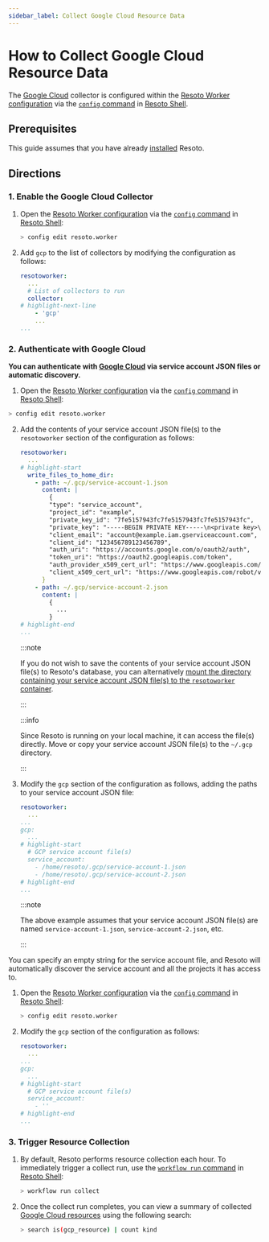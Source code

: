 ```yaml
---
sidebar_label: Collect Google Cloud Resource Data
---
```


# How to Collect Google Cloud Resource Data

The [Google Cloud](../../reference/unified-data-model/gcp.mdx) collector is configured within the [Resoto Worker configuration](../../reference/configuration/index.mdx) via the [`config` command](../../reference/cli/config/index.mdx) in [Resoto Shell](../../reference/components/shell.mdx).

## Prerequisites

This guide assumes that you have already [installed](../../getting-started/install-resoto/index.mdx) Resoto.

## Directions

### 1. Enable the Google Cloud Collector

1. Open the [Resoto Worker configuration](../../reference/configuration/index.mdx) via the [`config` command](../../reference/cli/config) in [Resoto Shell](../../reference/components/shell):

   ```bash
   > config edit resoto.worker
   ```

2. Add `gcp` to the list of collectors by modifying the configuration as follows:

   ```yaml title="Resoto Worker configuration"
   resotoworker:
     ...
     # List of collectors to run
     collector:
   # highlight-next-line
       - 'gcp'
       ...
   ...
   ```

### 2. Authenticate with Google Cloud

**You can authenticate with [Google Cloud](../../reference/unified-data-model/gcp.mdx) via service account JSON files or automatic discovery.**

<Tabs>
<TabItem value="service-account-json" label="Service Account JSON">

1. Open the [Resoto Worker configuration](../../reference/configuration/index.mdx) via the [`config` command](../../reference/cli/config) in [Resoto Shell](../../reference/components/shell):

```bash
> config edit resoto.worker
```

2. Add the contents of your service account JSON file(s) to the `resotoworker` section of the configuration as follows:

   ```yaml title="Resoto Worker configuration"
   resotoworker:
     ...
   # highlight-start
     write_files_to_home_dir:
       - path: ~/.gcp/service-account-1.json
         content: |
           {
           "type": "service_account",
           "project_id": "example",
           "private_key_id": "7fe5157943fc7fe5157943fc7fe5157943fc",
           "private_key": "-----BEGIN PRIVATE KEY-----\n<private key>\n-----END PRIVATE KEY-----\n",
           "client_email": "account@example.iam.gserviceaccount.com",
           "client_id": "123456789123456789",
           "auth_uri": "https://accounts.google.com/o/oauth2/auth",
           "token_uri": "https://oauth2.googleapis.com/token",
           "auth_provider_x509_cert_url": "https://www.googleapis.com/oauth2/v1/certs",
           "client_x509_cert_url": "https://www.googleapis.com/robot/v1/metadata/x509/account%40example.iam.gserviceaccount.com"
         }
       - path: ~/.gcp/service-account-2.json
         content: |
           {
             ...
           }
   # highlight-end
   ...
   ```

   :::note

   If you do not wish to save the contents of your service account JSON file(s) to Resoto's database, you can alternatively [mount the directory containing your service account JSON file(s) to the `resotoworker` container](../../reference/configuration/worker#mounting-configuration-files-to-container-based-installations).

   :::

   :::info

   Since Resoto is running on your local machine, it can access the file(s) directly. Move or copy your service account JSON file(s) to the `~/.gcp` directory.

   :::

3. Modify the `gcp` section of the configuration as follows, adding the paths to your service account JSON file:

   ```yaml title="Resoto Worker configuration"
   resotoworker:
     ...
   ...
   gcp:
     ...
   # highlight-start
     # GCP service account file(s)
     service_account:
       - /home/resoto/.gcp/service-account-1.json
       - /home/resoto/.gcp/service-account-2.json
   # highlight-end
   ...
   ```

   :::note

   The above example assumes that your service account JSON file(s) are named `service-account-1.json`, `service-account-2.json`, etc.

   :::

</TabItem>
<TabItem value="automatic-discovery" label="Automatic Discovery">

You can specify an empty string for the service account file, and Resoto will automatically discover the service account and all the projects it has access to.

1. Open the [Resoto Worker configuration](../../reference/configuration/index.mdx) via the [`config` command](../../reference/cli/config) in [Resoto Shell](../../reference/components/shell):

   ```bash
   > config edit resoto.worker
   ```

2. Modify the `gcp` section of the configuration as follows:

   ```yaml title="Resoto Worker configuration"
   resotoworker:
     ...
   ...
   gcp:
     ...
   # highlight-start
     # GCP service account file(s)
     service_account:
       - ''
   # highlight-end
   ...
   ```

</TabItem>
</Tabs>

### 3. Trigger Resource Collection

1. By default, Resoto performs resource collection each hour. To immediately trigger a collect run, use the [`workflow run` command](../../reference/cli/workflow/run.mdx) in [Resoto Shell](../../reference/components/shell):

   ```bash
   > workflow run collect
   ```

2. Once the collect run completes, you can view a summary of collected [Google Cloud resources](../../reference/unified-data-model/gcp.mdx) using the following search:

   ```bash
   > search is(gcp_resource) | count kind
   ```
